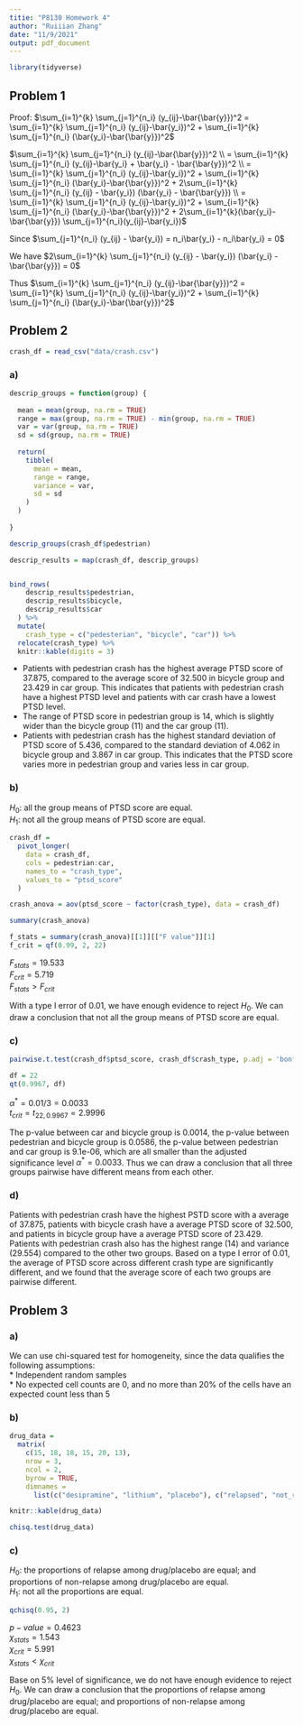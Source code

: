 ```yaml
---
titie: "P8130 Homework 4"
author: "Ruiiian Zhang"
date: "11/9/2021"
output: pdf_document
---
```



```r
library(tidyverse)
```


## Problem 1

Proof: $\sum_{i=1}^{k} \sum_{j=1}^{n_i} (y_{ij}-\bar{\bar{y}})^2 = \sum_{i=1}^{k} \sum_{j=1}^{n_i} (y_{ij}-\bar{y_i})^2 + \sum_{i=1}^{k} \sum_{j=1}^{n_i} (\bar{y_i}-\bar{\bar{y}})^2$  


$\sum_{i=1}^{k} \sum_{j=1}^{n_i} (y_{ij}-\bar{\bar{y}})^2 \\ = \sum_{i=1}^{k} \sum_{j=1}^{n_i} (y_{ij}-\bar{y_i} + \bar{y_i} - \bar{\bar{y}})^2 \\ =  \sum_{i=1}^{k} \sum_{j=1}^{n_i} (y_{ij}-\bar{y_i})^2 + \sum_{i=1}^{k} \sum_{j=1}^{n_i} (\bar{y_i}-\bar{\bar{y}})^2 + 2\sum_{i=1}^{k} \sum_{j=1}^{n_i} (y_{ij} - \bar{y_i}) (\bar{y_i} - \bar{\bar{y}}) \\ = \sum_{i=1}^{k} \sum_{j=1}^{n_i} (y_{ij}-\bar{y_i})^2 + \sum_{i=1}^{k} \sum_{j=1}^{n_i} (\bar{y_i}-\bar{\bar{y}})^2 + 2\sum_{i=1}^{k}(\bar{y_i}-\bar{\bar{y}}) \sum_{j=1}^{n_i}(y_{ij}-\bar{y_i})$

Since $\sum_{j=1}^{n_i} (y_{ij} - \bar{y_i}) = n_i\bar{y_i} - n_i\bar{y_i} = 0$

We have $2\sum_{i=1}^{k} \sum_{j=1}^{n_i} (y_{ij} - \bar{y_i}) (\bar{y_i} - \bar{\bar{y}}) = 0$

Thus $\sum_{i=1}^{k} \sum_{j=1}^{n_i} (y_{ij}-\bar{\bar{y}})^2 = \sum_{i=1}^{k} \sum_{j=1}^{n_i} (y_{ij}-\bar{y_i})^2 + \sum_{i=1}^{k} \sum_{j=1}^{n_i} (\bar{y_i}-\bar{\bar{y}})^2$



## Problem 2

```r
crash_df = read_csv("data/crash.csv")
```

### a)

```r
descrip_groups = function(group) {
  
  mean = mean(group, na.rm = TRUE)
  range = max(group, na.rm = TRUE) - min(group, na.rm = TRUE)
  var = var(group, na.rm = TRUE)
  sd = sd(group, na.rm = TRUE)
  
  return(
    tibble(
      mean = mean,
      range = range,
      variance = var,
      sd = sd
    )
  )
  
}

descrip_groups(crash_df$pedestrian)

descrip_results = map(crash_df, descrip_groups)


bind_rows(
    descrip_results$pedestrian, 
    descrip_results$bicycle,
    descrip_results$car
  ) %>% 
  mutate(
    crash_type = c("pedesterian", "bicycle", "car")) %>% 
  relocate(crash_type) %>% 
  knitr::kable(digits = 3)
```

* Patients with pedestrian crash has the highest average PTSD score of 37.875, compared to the average score of 32.500 in bicycle group and 23.429 in car group. This indicates that patients with pedestrian crash have a highest PTSD level and patients with car crash have a lowest PTSD level.  
* The range of PTSD score in pedestrian group is 14, which is slightly wider than the bicycle group (11) and the car group (11).  
* Patients with pedestrian crash has the highest standard deviation of PTSD score of 5.436, compared to the standard deviation of 4.062 in bicycle group and 3.867 in car group. This indicates that the PTSD score varies more in pedestrian group and varies less in car group.

### b)

$H_0$: all the group means of PTSD score are equal.  
$H_1$: not all the group means of PTSD score are equal.

```r
crash_df = 
  pivot_longer(
    data = crash_df,
    cols = pedestrian:car,
    names_to = "crash_type",
    values_to = "ptsd_score"
  )

crash_anova = aov(ptsd_score ~ factor(crash_type), data = crash_df) 

summary(crash_anova)

f_stats = summary(crash_anova)[[1]][["F value"]][1]
f_crit = qf(0.99, 2, 22)
```

$F_{stats} = 19.533$  
$F_{crit} = 5.719$  
$F_{stats} > F_{crit}$  

With a type I error of 0.01, we have enough evidence to reject $H_0$. We can draw a conclusion that not all the group means of PTSD score are equal.

### c)

```r
pairwise.t.test(crash_df$ptsd_score, crash_df$crash_type, p.adj = 'bonferroni')

df = 22
qt(0.9967, df)
```

$\alpha^* = 0.01/3 = 0.0033$  
$t_{crit} = t_{22, 0.9967} = 2.9996$

The p-value between car and bicycle group is 0.0014, the p-value between pedestrian and bicycle group is 0.0586, the p-value between pedestrian and car group is 9.1e-06, which are all smaller than the adjusted significance level $\alpha^* = 0.0033$. 
Thus we can draw a conclusion that all three groups pairwise have different means from each other.

### d)

Patients with pedestrian crash have the highest PSTD score with a average of 37.875, patients with bicycle crash have a average PTSD score of 32.500, and patients in bicycle group have a average PTSD score of 23.429. Patients with pedestrian crash also has the highest range (14) and variance (29.554) compared to the other two groups. Based on a type I error of 0.01, the average of PTSD score across different crash type are significantly different, and we found that the average score of each two groups are pairwise different. 


## Problem 3

### a)

We can use chi-squared test for homogeneity, since the data qualifies the following assumptions:  
* Independent random samples  
* No expected cell counts are 0, and no more than 20% of the cells have an expected count less than 5  

### b)

```r
drug_data = 
  matrix(
    c(15, 18, 18, 15, 20, 13),
    nrow = 3,
    ncol = 2, 
    byrow = TRUE,
    dimnames = 
      list(c("desipramine", "lithium", "placebo"), c("relapsed", "not_relapsed")))

knitr::kable(drug_data)

chisq.test(drug_data)
```

### c)

$H_0$: the proportions of relapse among drug/placebo are equal; and proportions of non-relapse among drug/placebo are equal.  
$H_1$: not all the proportions are equal.  

```r
qchisq(0.95, 2)
```

$p-value = 0.4623$  
$\chi_{stats} = 1.543$  
$\chi_{crit} = 5.991$  
$\chi_{stats} < \chi_{crit}$  

Base on 5% level of significance, we do not have enough evidence to reject $H_0$. We can draw a conclusion that the proportions of relapse among drug/placebo are equal; and proportions of non-relapse among drug/placebo are equal.

